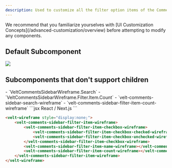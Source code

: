 ```yaml
---
description: Used to customize all the filter option items of the Comments Sidebar Filter at once
---
```


<Note>
We recommend that you familiarize yourselves with [UI Customization Concepts](/advanced-customization/overview) before attempting to modify any components.
</Note>



## Default Subcomponent
![](/images/customization/filter-item.png)

## Subcomponents that don't support children
<Tabs>

<Tab title="React / Next.js">
- `VeltCommentsSidebarWireframe.Search`
- `VeltCommentsSidebarWireframe.Filter.Item.Count`
</Tab>


<Tab title="HTML">
- `velt-comments-sidebar-search-wireframe`
- `velt-comments-sidebar-filter-item-count-wireframe`

</Tab>
</Tabs>
<RequestExample>
```jsx React / Next.js
<VeltWireframe>
    <VeltCommentsSidebarWireframe.Filter.Item>
        <VeltCommentsSidebarWireframe.Filter.Item.Checkbox>
            <VeltCommentsSidebarWireframe.Filter.Item.Checkbox.Checked />
            <VeltCommentsSidebarWireframe.Filter.Item.Checkbox.Unchecked />
        </VeltCommentsSidebarWireframe.Filter.Item.Checkbox>
        <VeltCommentsSidebarWireframe.Filter.Item.Name />
        <VeltCommentsSidebarWireframe.Filter.Item.Count />
   </VeltCommentsSidebarWireframe.Filter.Item>
</VeltWireframe>
```


```HTML HTML
<velt-wireframe style="display:none;">
    <velt-comments-sidebar-filter-item-wireframe>
        <velt-comments-sidebar-filter-item-checkbox-wireframe>
            <velt-comments-sidebar-filter-item-checkbox-checked-wireframe></velt-comments-sidebar-filter-item-checkbox-checked-wireframe>
            <velt-comments-sidebar-filter-item-checkbox-unchecked-wireframe></velt-comments-sidebar-filter-item-checkbox-unchecked-wireframe>
        </velt-comments-sidebar-filter-item-checkbox-wireframe>
        <velt-comments-sidebar-filter-item-name-wireframe></velt-comments-sidebar-filter-item-name-wireframe>
        <velt-comments-sidebar-filter-item-count-wireframe></velt-comments-sidebar-filter-item-count-wireframe>
    </velt-comments-sidebar-filter-item-wireframe>
</velt-wireframe>
```
</RequestExample>
